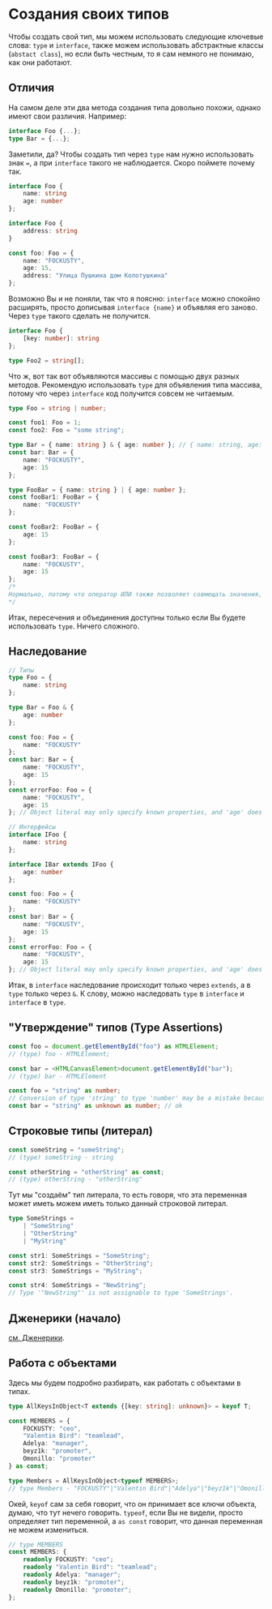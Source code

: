 # Создания своих типов

Чтобы создать свой тип, мы можем использовать следующие ключевые слова: `type` и `interface`, также можем использовать абстрактные классы (`abstact class`), но если быть честным, то я сам немного не понимаю, как они работают.

## Отличия

На самом деле эти два метода создания типа довольно похожи, однако имеют свои различия. Например:

```ts copy
interface Foo {...};
type Bar = {...};
```

Заметили, да? Чтобы создать тип через `type` нам нужно использовать знак `=`, а при `interface` такого не наблюдается. Скоро поймете почему так.

```ts copy
interface Foo {
	name: string
	age: number
};

interface Foo {
	address: string
}

const foo: Foo = {
	name: "FOCKUSTY",
	age: 15,
	address: "Улица Пушкина дом Колотушкина"
};
```

Возможно Вы и не поняли, так что я поясню: `interface` можно спокойно расширять, просто дописывая `interface {name}` и объявляя его заново. Через `type` такого сделать не получится.

```ts copy
interface Foo {
	[key: number]: string
};

type Foo2 = string[];
```

Что ж, вот так вот объявляются массивы с помощью двух разных методов. Рекомендую использовать `type` для объявления типа массива, потому что через `interface` код получится совсем не читаемым.

```ts copy
type Foo = string | number;

const foo1: Foo = 1;
const foo2: Foo = "some string";

type Bar = { name: string } & { age: number }; // { name: string, age: number }
const bar: Bar = {
	name: "FOCKUSTY",
	age: 15
};

type FooBar = { name: string } | { age: number };
const fooBar1: FooBar = {
	name: "FOCKUSTY"
};

const fooBar2: FooBar = {
	age: 15
};

const fooBar3: FooBar = {
	name: "FOCKUSTY",
	age: 15
};
/*
Нормально, потому что оператор ИЛИ также позволяет совмещать значения, то есть в нём сочитается также оператор И.
*/
```

Итак, пересечения и объединения доступны только если Вы будете использовать `type`. Ничего сложного.

## Наследование

```ts copy
// Типы
type Foo = {
	name: string
};

type Bar = Foo & {
	age: number
};

const foo: Foo = {
	name: "FOCKUSTY"
};
const bar: Bar = {
	name: "FOCKUSTY",
	age: 15
};
const errorFoo: Foo = {
	name: "FOCKUSTY",
	age: 15
}; // Object literal may only specify known properties, and 'age' does not exist in type 'Foo'

// Интерфейсы
interface IFoo {
	name: string
};

interface IBar extends IFoo {
	age: number
};

const foo: Foo = {
	name: "FOCKUSTY"
};
const bar: Bar = {
	name: "FOCKUSTY",
	age: 15
};
const errorFoo: Foo = {
	name: "FOCKUSTY",
	age: 15
}; // Object literal may only specify known properties, and 'age' does not exist in type 'Foo'
```

Итак, в `interface` наследование происходит только через `extends`, а в `type` только через `&`. К слову, можно наследовать `type` в `interface` и `interface` в `type`.

## "Утверждение" типов (Type Assertions)

```ts copy
const foo = document.getElementById("foo") as HTMLElement;
// (type) foo - HTMLElement;

const bar = <HTMLCanvasElement>document.getElementById("bar");
// (type) bar - HTMLElement
```

```ts copy
const foo = "string" as number;
// Conversion of type 'string' to type 'number' may be a mistake because neither type sufficiently overlaps with the other. If this was intentional, convert the expression to 'unknown' first.
const bar = "string" as unknown as number; // ok
```

## Строковые типы (литерал)

```ts copy
const someString = "someString";
// (type) someString - string

const otherString = "otherString" as const;
// (type) otherString - "otherString"
```

Тут мы "создаём" тип литерала, то есть говоря, что эта переменная может иметь можем иметь только данный строковой литерал.

```ts copy
type SomeStrings =
	| "SomeString"
	| "OtherString"
	| "MyString"

const str1: SomeStrings = "SomeString";
const str2: SomeStrings = "OtherString";
const str3: SomeStrings = "MyString";

const str4: SomeStrings = "NewString";
// Type '"NewString"' is not assignable to type 'SomeStrings'.
```

## Дженерики (начало)

[см. Дженерики](./generics.mdx).

## Работа с объектами

Здесь мы будем подробно разбирать, как работать с объектами в типах.

```ts copy
type AllKeysInObject<T extends {[key: string]: unknown}> = keyof T;

const MEMBERS = {
	FOCKUSTY: "ceo",
	"Valentin Bird": "teamlead",
	Adelya: "manager",
	beyz1k: "promoter",
	Omonillo: "promoter"
} as const;

type Members = AllKeysInObject<typeof MEMBERS>;
// type Members - "FOCKUSTY"|"Valentin Bird"|"Adelya"|"beyz1k"|"Omonillo"
```

Окей, `keyof` сам за себя говорит, что он принимает все ключи объекта, думаю, что тут нечего говорить. `typeof`, если Вы не видели, просто определяет тип переменной, а `as const` говорит, что данная переменная не можем измениться.

```ts copy
// type MEMBERS
const MEMBERS: {
	readonly FOCKUSTY: "ceo";
	readonly "Valentin Bird": "teamlead";
	readonly Adelya: "manager";
	readonly beyz1k: "promoter";
	readonly Omonillo: "promoter";
};
```
